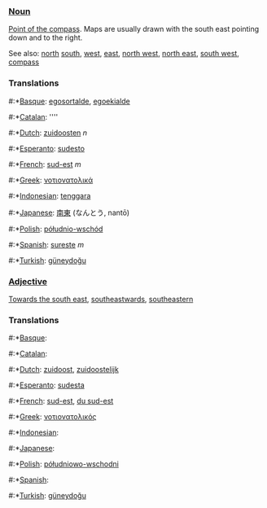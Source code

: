 ===[[Noun]]===

[[Point of the compass]]. Maps are usually drawn with the south east pointing down and to the right.

See also: [[north]] [[south]], [[west]], [[east]], [[north west]], [[north east]], [[south west]], [[compass]]

===Translations===
#:*[[Basque]]: [[egosortalde]], [[egoekialde]]
#:*[[Catalan]]: [[]] ''''
#:*[[Dutch]]: [[zuidoosten]] ''n''
#:*[[Esperanto]]: [[sudesto]]
#:*[[French]]: [[sud-est]] ''m''
#:*[[Greek]]: [[νοτιονατολικά]]
#:*[[Indonesian]]: [[tenggara]]
#:*[[Japanese]]: [[南東]] (なんとう, nantō)
#:*[[Polish]]: [[półudnio-wschód]]
#:*[[Spanish]]: [[sureste]] ''m''
#:*[[Turkish]]: [[güneydoğu]]

===[[Adjective]]===

[[Towards the south east]], [[southeastwards]], [[southeastern]]

===Translations===
#:*[[Basque]]: [[]]
#:*[[Catalan]]: [[]]
#:*[[Dutch]]: [[zuidoost]], [[zuidoostelijk]]
#:*[[Esperanto]]: [[sudesta]]
#:*[[French]]: [[sud-est]], [[du sud-est]]
#:*[[Greek]]: [[νοτιονατολικός]]
#:*[[Indonesian]]: [[]]
#:*[[Japanese]]: [[]]
#:*[[Polish]]: [[półudniowo-wschodni]]
#:*[[Spanish]]: [[]]
#:*[[Turkish]]: [[güneydoğu]]